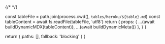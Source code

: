 {/* <!-- vale off --> */}

  const tableFile = path.join(process.cwd(), `tables/heroku/${table}.md`)
  const tableContent = await fs.readFile(tableFile, 'utf8')
  return {
    props: {
      ...(await buildDynamicMDX(tableContent)),
      ...(await buildDynamicMeta())
    },
  }
}

  return {
    paths: [],
    fallback: 'blocking'
  }
}

<RemoteContent />
